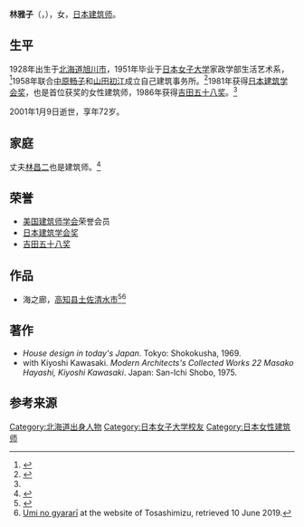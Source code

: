 '''林雅子'''（{{jpn|j=林 雅子|hg=はやし まさこ|rm=Hayashi Masako}}，{{bd|1928年|7月11日|2001年|1月9日|}}），女，[[日本|日本]][[建筑师|建筑师]]。

== 生平 ==
1928年出生于[[北海道|北海道]][[旭川市|旭川市]]，1951年毕业于[[日本女子大学|日本女子大学]]家政学部生活艺术系，<ref name="FemaleArch">{{cite web|url=http://www.arvha.asso.fr/archi_fem/arvha_french/info_arvha/document_info/us-archi.html|title=Women in Architecture|work=India|publisher=ARVHA|url-status=dead|archiveurl=https://web.archive.org/web/20120326015010/http://www.arvha.asso.fr/archi_fem/arvha_french/info_arvha/document_info/us-archi.html|archivedate=26 March 2012|accessdate=5 February 2012}}</ref>1958年联合[[中原畅子|中原畅子]]和[[山田初江|山田初江]]成立自己建筑事务所。<ref name="VPI">{{cite web |title=An Interview with Nobuko Nakahara and Hatsue Yamada |url=http://hdl.handle.net/10919/5607 |website=International Archive of Women in Architecture |publisher=Virginia Polytechnic Institute and State University |accessdate=18 September 2020 |date=Fall 2007}}</ref>1981年获得[[日本建筑学会奖|日本建筑学会奖]]，也是首位获奖的女性建筑师，1986年获得[[吉田五十八奖|吉田五十八奖]]。<ref name="FemaleArch"/>

2001年1月9日逝世，享年72岁。

== 家庭 ==
丈夫[[林昌二|林昌二]]也是建筑师。<ref name="Hayashi">{{cite web | author=Takeshi Nakasa | year= | title=Takeshi Nakasa with leading figures #2 | work= | publisher=Nacasa & Partners Inc. | url=http://www.nacasa.co.jp/e/column/column04.html | accessdate=5 February 2012 | archive-date=2020-08-03 | archive-url=https://web.archive.org/web/20200803092556/http://www.nacasa.co.jp/e/column/column04.html | dead-url=no }}</ref>

== 荣誉 ==
* [[美国建筑师学会|美国建筑师学会]]荣誉会员
* [[日本建筑学会奖|日本建筑学会奖]]
* [[吉田五十八奖|吉田五十八奖]]

== 作品 ==
* 海之廊，[[高知县|高知县]][[土佐清水市|土佐清水市]]<ref name="Richmond2011">{{cite book|author=Simon Richmond|title=The Rough Guide to Japan|url=https://books.google.com/books?id=VHiOgr2fPdQC&pg=PA630|accessdate=5 February 2012|date=1 February 2011|publisher=Penguin|isbn=978-1-4053-8245-8|page=630|archive-date=2014-01-02|archive-url=https://web.archive.org/web/20140102080739/http://books.google.com/books?id=VHiOgr2fPdQC&pg=PA630|dead-url=no}}</ref><ref>[https://www.city.tosashimizu.kochi.jp/kanko/g01_uminogallery.html Umi no gyararī] {{Wayback|url=https://www.city.tosashimizu.kochi.jp/kanko/g01_uminogallery.html |date=20201007231717 }} at the website of Tosashimizu, retrieved 10 June 2019.</ref>

== 著作 ==
* ''House design in today's Japan''. Tokyo: Shokokusha, 1969.
* with Kiyoshi Kawasaki. ''Modern Architects's Collected Works 22 Masako Hayashi, Kiyoshi Kawasaki''. Japan: San-Ichi Shobo, 1975.

== 参考来源 ==
{{reflist}}

{{authority control}}
{{DEFAULTSORT:Hayashi, Masako}}
[[Category:北海道出身人物|Category:北海道出身人物]]
[[Category:日本女子大学校友|Category:日本女子大学校友]]
[[Category:日本女性建筑师|Category:日本女性建筑师]]